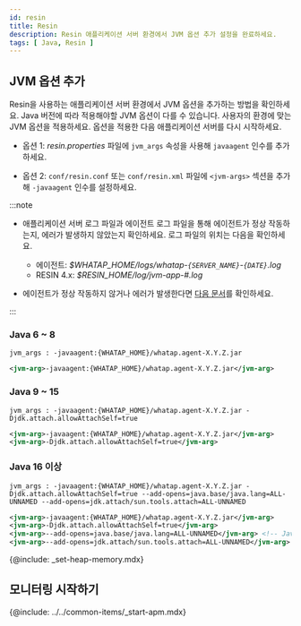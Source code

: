 ```yaml
---
id: resin
title: Resin
description: Resin 애플리케이션 서버 환경에서 JVM 옵션 추가 설정을 완료하세요.
tags: [ Java, Resin ]
---
```


## JVM 옵션 추가

Resin을 사용하는 애플리케이션 서버 환경에서 JVM 옵션을 추가하는 방법을 확인하세요. Java 버전에 따라 적용해야할 JVM 옵션이 다를 수 있습니다. 사용자의 환경에 맞는 JVM 옵션을 적용하세요. 옵션을 적용한 다음 애플리케이션 서버를 다시 시작하세요.

* 옵션 1: *resin.properties* 파일에 `jvm_args` 속성을 사용해 `javaagent` 인수를 추가하세요.

* 옵션 2: `conf/resin.conf` 또는 `conf/resin.xml` 파일에 `<jvm-args>` 섹션을 추가해 `-javaagent` 인수를 설정하세요.

:::note

* 애플리케이션 서버 로그 파일과 에이전트 로그 파일을 통해 에이전트가 정상 작동하는지, 에러가 발생하지 않았는지 확인하세요. 로그 파일의 위치는 다음을 확인하세요.

    * 에이전트: *$WHATAP_HOME/logs/whatap-`{SERVER_NAME}`-`{DATE}`.log*
    * RESIN 4.x: *$RESIN_HOME/log/jvm-app-#.log*

* 에이전트가 정상 작동하지 않거나 에러가 발생한다면 [다음 문서](../install-check)를 확인하세요.

:::

### Java 6 ~ 8

```properties title="resin.properties"
jvm_args : -javaagent:{WHATAP_HOME}/whatap.agent-X.Y.Z.jar
```

```xml title="resin.conf | conf/resin.xml"
<jvm-arg>-javaagent:{WHATAP_HOME}/whatap.agent-X.Y.Z.jar</jvm-arg>
```

### Java 9 ~ 15

```properties title="resin.properties"
jvm_args : -javaagent:{WHATAP_HOME}/whatap.agent-X.Y.Z.jar -Djdk.attach.allowAttachSelf=true
```

```xml title="resin.conf | conf/resin.xml"
<jvm-arg>-javaagent:{WHATAP_HOME}/whatap.agent-X.Y.Z.jar</jvm-arg>
<jvm-arg>-Djdk.attach.allowAttachSelf=true</jvm-arg>
```

### Java 16 이상

```properties title="resin.properties"
jvm_args : -javaagent:{WHATAP_HOME}/whatap.agent-X.Y.Z.jar -Djdk.attach.allowAttachSelf=true --add-opens=java.base/java.lang=ALL-UNNAMED --add-opens=jdk.attach/sun.tools.attach=ALL-UNNAMED
```

```xml title="resin.conf | conf/resin.xml"
<jvm-arg>-javaagent:{WHATAP_HOME}/whatap.agent-X.Y.Z.jar</jvm-arg>
<jvm-arg>-Djdk.attach.allowAttachSelf=true</jvm-arg>
<jvm-arg>--add-opens=java.base/java.lang=ALL-UNNAMED</jvm-arg> <!-- Java 17 or later -->
<jvm-arg>--add-opens=jdk.attach/sun.tools.attach=ALL-UNNAMED</jvm-arg>
```

{@include: _set-heap-memory.mdx}

## 모니터링 시작하기

{@include: ../../common-items/_start-apm.mdx} 